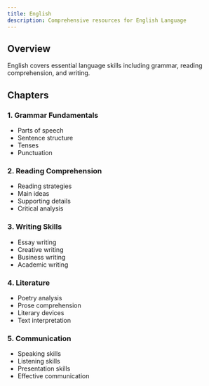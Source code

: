 ```yaml
---
title: English
description: Comprehensive resources for English Language
---
```


## Overview

English covers essential language skills including grammar, reading comprehension, and writing.

## Chapters

### 1. Grammar Fundamentals
- Parts of speech
- Sentence structure
- Tenses
- Punctuation

### 2. Reading Comprehension
- Reading strategies
- Main ideas
- Supporting details
- Critical analysis

### 3. Writing Skills
- Essay writing
- Creative writing
- Business writing
- Academic writing

### 4. Literature
- Poetry analysis
- Prose comprehension
- Literary devices
- Text interpretation

### 5. Communication
- Speaking skills
- Listening skills
- Presentation skills
- Effective communication